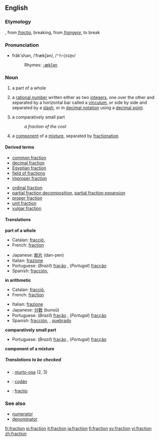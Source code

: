 ==English==
===Etymology===
{{F.}}, from {{L.}} ''[[fractio]]'', breaking, from ''[[frangere]]'', to break

===Pronunciation===
*frăkʹshən, /ˈfrækʃən/, /<tt>"fr{kS@n</tt>/
*:Rhymes: [[Rhymes:English:-ækʃən|-ækʃən]]

===Noun===
{{en-noun}}

# a part of a whole
#{{arithmetic}} a [[rational number]] written either as two [[integer]]s, one over the other and separated by a horizontal bar called a [[vinculum]], or side by side and separated by a [[slash]], or in [[decimal notation]] using a [[decimal point]].
# a comparatively small part
#:''a fraction of the cost''
#{{chemistry}} a [[component]] of a [[mixture]], separated by [[fractionation]]

====Derived terms====
{{top2}}
*[[common fraction]]
*[[decimal fraction]]
*[[Egyptian fraction]]
*[[field of fractions]]
*[[improper fraction]]
{{mid2}}
*[[ordinal fraction]]
*[[partial fraction decomposition]], [[partial fraction expansion]]
*[[proper fraction]]
*[[unit fraction]]
*[[vulgar fraction]]
{{bottom}}

====Translations====
'''part of a whole'''
{{top}}
*Catalan: [[fracció]], {{f}}
*French: [[fraction#French|fraction]] {{f}}
{{mid}}
*Japanese: [[断片]] (dan-pen)
*Italian: [[frazione]] {{f}}
*Portuguese: (''Brazil'') [[fração]] {{f}}, (''Portugal'') [[fracção]] {{f}}
*Spanish: [[fracción]], {{f}}
{{bottom}}

'''in arithmetic'''
{{top}}
*Catalan: [[fracció]], {{f}}
*French: [[fraction#French|fraction]] {{f}}
{{mid}}
*Italian: [[frazione]] {{f}}
*Japanese: [[分数]] (bunsū)
*Portuguese: (''Brazil'') [[fração]] {{f}}, (''Portugal'') [[fracção]] {{f}}
*Spanish: [[fracción]], {{f}}, [[quebrado]] {{m}}
{{bottom}}

'''comparatively small part'''
{{top}}
{{mid}}
*Portuguese: (''Brazil'') [[fração]] {{f}}, (''Portugal'') [[fracção]] {{f}}
{{bottom}}

<!--rfv-sense
'''part of a particular society or group'''
{{top}}
{{mid}}
{{bottom}}
-->

'''component of a mixture'''
{{top}}
{{mid}}
{{bottom}}

=====Translations to be checked=====
<!--Remove this section once all of the translations below have been moved into the tables above.-->
{{checktrans}}
*{{ttbc|Finnish}}: [[murto-osa]] (2, 3)
*{{ttbc|Irish}}: [[codán]]
*{{ttbc|Latin}}: [[fractio]]

===See also===
*[[numerator]]
*[[denominator]]

[[fr:fraction]]
[[io:fraction]]
[[it:fraction]]
[[ja:fraction]]
[[fi:fraction]]
[[sv:fraction]]
[[vi:fraction]]
[[zh:fraction]]